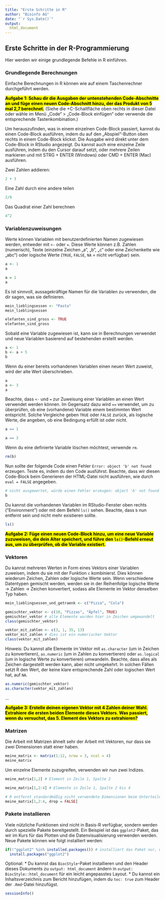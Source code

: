 ```yaml
---
title: "Erste Schritte in R"
author: "Bioinfo AG"
date: "`r Sys.Date()`"
output:
  html_document
---
```


## Erste Schritte in der R-Programmierung

Hier werden wir einige grundlegende Befehle in R einführen.

### Grundlegende Berechnungen

Einfache Berechnungen in R können wie auf einem Taschenrechner durchgeführt werden.

<mark>**Aufgabe 1: Schau dir die Ausgaben der untenstehenden Code-Abschnitte an und füge einen neuen Code-Abschnitt hinzu, der das Produkt von 5 mal 2,7 berechnet.**</mark> (Siehe die +C-Schaltfläche oben rechts in dieser Datei oder wähle im Menü „Code“ > „Code-Block einfügen“ oder verwende die entsprechende Tastenkombination.)

Um herauszufinden, was in einem einzelnen Code-Block passiert, kannst du einen Code-Block ausführen, indem du auf den „Abspiel“-Button oben rechts in einem Code-Block klickst. Die Ausgabe wird direkt unter dem Code-Block in RStudio angezeigt. Du kannst auch eine einzelne Zeile ausführen, indem du den Cursor darauf setzt, oder mehrere Zeilen markieren und mit STRG + ENTER (Windows) oder CMD + ENTER (Mac) ausführen.

Zwei Zahlen addieren:
```r
2 + 3
```

Eine Zahl durch eine andere teilen
```r
2/9
```

Das Quadrat einer Zahl berechnen
```r
4^2
```

### Variablenzuweisungen
Werte können Variablen mit benutzerdefinierten Namen zugewiesen werden, entweder mit `<-` oder `=`. Diese Werte können z.B. Zahlen (numerisch), Texte (einzelne Zeichen „a“, „b“, „c“ oder eine Zeichenkette wie „abc“) oder logische Werte (`TRUE`, `FALSE`, `NA` = nicht verfügbar) sein.
```r
a <- 1
a
```

```r
a = 1
a
```

Es ist sinnvoll, aussagekräftige Namen für die Variablen zu verwenden, die dir sagen, was sie definieren.
```r
mein_lieblingsessen <- "Pasta"
mein_lieblingsessen
```

```r
elefanten_sind_gross <- TRUE
elefanten_sind_gross
```

Sobald eine Variable zugewiesen ist, kann sie in Berechnungen verwendet und neue Variablen basierend auf bestehenden erstellt werden.
```r
a <- 1
b <- a + 5
b
```

Wenn du einer bereits vorhandenen Variablen einen neuen Wert zuweist, wird der alte Wert überschrieben.
```r
a
a <- 3
a
```

Beachte, dass `<-` und `=` zur Zuweisung einer Variablen an einen Wert verwendet werden können. Im Gegensatz dazu wird `==` verwendet, um zu überprüfen, ob eine (vorhandene) Variable einem bestimmten Wert entspricht. Solche Vergleiche geben `TRUE` oder `FALSE` zurück, als logische Werte, die angeben, ob eine Bedingung erfüllt ist oder nicht.
```r
a == 1
```

```r
a == 3
```

Wenn du eine definierte Variable löschen möchtest, verwende `rm`.
```r
rm(b)
```

Nun sollte der folgende Code einen Fehler `Error: object 'b' not found` erzeugen. Teste es, indem du den Code ausführst. Beachte, dass wir diesen Code-Block beim Generieren der HTML-Datei nicht ausführen, wie durch `eval = FALSE` angegeben.
```r
# nicht ausgewertet, würde einen Fehler erzeugen: object 'b' not found
b
```

Du kannst die vorhandenen Variablen im RStudio-Fenster oben rechts ("Environment") oder mit dem Befehl `ls()` sehen. Beachte, dass `b` nun entfernt sein und nicht mehr existieren sollte.
```r
ls()
```

<mark>**Aufgabe 2: Füge einen neuen Code-Block hinzu, um eine neue Variable zuzuweisen, die dein Alter speichert, und führe den `ls()`-Befehl erneut aus, um zu überprüfen, ob die Variable existiert.**</mark>

### Vektoren
Du kannst mehreren Werten in Form eines Vektors einer Variablen zuweisen, indem du sie mit der Funktion `c` kombinierst. Dies können wiederum Zeichen, Zahlen oder logische Werte sein. Wenn verschiedene Datentypen gemischt werden, werden sie in der Reihenfolge logische Werte -> Zahlen -> Zeichen konvertiert, sodass alle Elemente im Vektor denselben Typ haben.
```r
mein_lieblingsessen_und_getraenk <- c("Pizza", "Cola")

gemischter_vektor <- c(10, "Pizzas", "Äpfel", TRUE)
gemischter_vektor # alle Elemente wurden hier in Zeichen umgewandelt
class(gemischter_vektor)

vektor_mit_zahlen <- c(3, 1, 35, 13)
vektor_mit_zahlen # dies ist ein numerischer Vektor
class(vektor_mit_zahlen)
```

Hinweis: Du kannst alle Elemente im Vektor mit `as.character` (um in Zeichen zu konvertieren), `as.numeric` (um in Zahlen zu konvertieren) oder `as.logical` (um in logische Werte zu konvertieren) umwandeln. Beachte, dass alles als Zeichen dargestellt werden kann, aber nicht umgekehrt. In solchen Fällen setzt R den Wert, der keine klare entsprechende Zahl oder logischen Wert hat, auf `NA`.
```r
as.numeric(gemischter_vektor)
as.character(vektor_mit_zahlen)
```

...

<mark>**Aufgabe 3: Erstelle deinen eigenen Vektor mit 4 Zahlen deiner Wahl. Extrahiere die ersten beiden Elemente dieses Vektors. Was passiert, wenn du versuchst, das 5. Element des Vektors zu extrahieren?**</mark>

### Matrizen
Die Arbeit mit Matrizen ähnelt sehr der Arbeit mit Vektoren, nur dass sie zwei Dimensionen statt einer haben.
```r
meine_matrix <- matrix(1:12, nrow = 3, ncol = 4)
meine_matrix
```

Um einzelne Elemente zuzugreifen, verwenden wir nun zwei Indizes.
```r
meine_matrix[1,2] # Element in Zeile 1, Spalte 2

meine_matrix[1,2:4] # Elemente in Zeile 1, Spalte 2 bis 4

# R entfernt standardmäßig nicht verwendete Dimensionen beim Unterteilen
meine_matrix[1,2:4, drop = FALSE]
```


### Pakete installieren

Viele nützliche Funktionen sind nicht in Basis-R verfügbar, sondern werden durch spezielle Pakete bereitgestellt. Ein Beispiel ist das `ggplot2`-Paket, das wir im Kurs für das Plotten und die Datenvisualisierung verwenden werden. Neue Pakete können wie folgt installiert werden:
```r
if(!"ggplot2" %in% installed.packages()) # installiert das Paket nur, wenn es noch nicht verfügbar ist
  install.packages("ggplot2")
```


Optional:
* Du kannst das `BiocStyle`-Paket installieren und den Header dieses Dokuments zu `output: html_document` ändern in `output: BiocStyle::html_document` für ein leicht angepasstes Layout.
* Du kannst ein Inhaltsverzeichnis zum Bericht hinzufügen, indem du `toc: true` zum Header der `.Rmd`-Datei hinzufügst. 

```r
sessionInfo()
```
